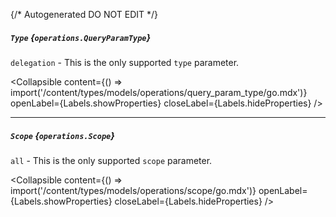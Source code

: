 {/* Autogenerated DO NOT EDIT  */}

##### `Type` *{`operations.QueryParamType`}*
`delegation` \- This is the only supported `type` parameter.

<Collapsible content={() => import('/content/types/models/operations/query_param_type/go.mdx')} openLabel={Labels.showProperties} closeLabel={Labels.hideProperties} />


---
##### `Scope` *{`operations.Scope`}*
`all` \- This is the only supported `scope` parameter.

<Collapsible content={() => import('/content/types/models/operations/scope/go.mdx')} openLabel={Labels.showProperties} closeLabel={Labels.hideProperties} />



